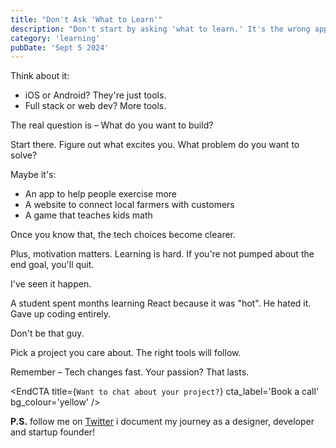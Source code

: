 ```yaml
---
title: "Don't Ask 'What to Learn'"
description: "Don't start by asking 'what to learn.' It's the wrong approach. If you don't know where you're going, how will you know when you get there?"
category: 'learning'
pubDate: 'Sept 5 2024'
---
```


Think about it:
- iOS or Android? They're just tools.
- Full stack or web dev? More tools.

The real question is – What do you want to build?

Start there. Figure out what excites you. What problem do you want to solve?

Maybe it's:
- An app to help people exercise more
- A website to connect local farmers with customers
- A game that teaches kids math

Once you know that, the tech choices become clearer.

Plus, motivation matters. Learning is hard. If you're not pumped about the end goal, you'll quit.

I've seen it happen.

A student spent months learning React because it was "hot".
He hated it. Gave up coding entirely.

Don't be that guy.

Pick a project you care about. The right tools will follow.

Remember – Tech changes fast. Your passion? That lasts.


<EndCTA
	title={`Want to chat about your project?`}
	cta_label='Book a call'
	bg_colour='yellow'
/>


**P.S.** follow me on [Twitter](https://x.com/spikeyrabia) i document my journey as a designer, developer and startup founder!
